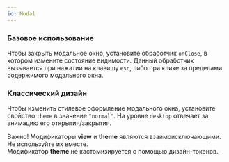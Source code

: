 ```yaml
---
id: Modal
---
```



### Базовое использование

Чтобы закрыть модальное окно, установите обработчик `onClose`, в котором измените состояние видимости. Данный обработчик вызывается при нажатии на клавишу `esc`, либо при клике за пределами содержимого модального окна.

<Example
    component={ModalPlayground}
    source={modalPlaygroundSource}
/>

### Классический дизайн

Чтобы изменить стилевое оформление модального окна, установите свойство `theme` в значение `"normal"`. На уровне `desktop` отвечает за анимацию его открытия/закрытия.

<Disclaimer>
    <p>
    Важно! Модификаторы <b>view</b> и <b>theme</b> являются взаимоисключающими. Не используйте их вместе. <br />
    Модификатор <b>theme</b>  не кастомизируется с помощью дизайн-токенов.
    </p>
</Disclaimer>